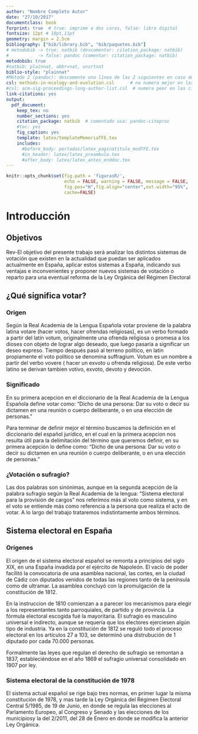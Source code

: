 ```yaml
---
author: "Nombre Completo Autor"
date: "27/10/2017"
documentclass: book
forprint: true  # true: imprime a dos caras, false: libro digital
fontsize: 12pt # 10pt,11pt
geometry: margin = 2.5cm 
bibliography: ["bib/library.bib", "bib/paquetes.bib"]
# metodobib -> true: natbib (descomentar: citation_package: natbib) 
#           -> false: pandoc (comentar: citation_package: natbib)
metodobib: true
#natbib: plainnat, abbrvnat, unsrtnat
biblio-style: "plainnat"
#Método 2 (pandoc): descomente una línea de las 2 siguientes en caso de usarlo
csl: methods-in-ecology-and-evolution.csl      # no numera mejor en las citas
#csl: acm-sig-proceedings-long-author-list.csl  # numera peor en las citas
link-citations: yes
output: 
  pdf_document:
    keep_tex: no
    number_sections: yes
    citation_package: natbib  # comentado usa: pandoc-citeproc
    #toc: yes
    fig_caption: yes
    template: latex/templateMemoriaTFE.tex
    includes:
      #before_body: portadas/latex_paginatitulo_modTFE.tex
      #in_header: latex/latex_preambulo.tex
      #after_body: latex/latex_antes_enddoc.tex
---
```




```r
knitr::opts_chunk$set(fig.path = 'figurasR/',
                      echo = FALSE, warning = FALSE, message = FALSE,
                      fig.pos="H",fig.align="center",out.width="95%",
                      cache=FALSE)
```


<!-- \setcounter{chapter}{2} -->
<!-- \setcounter{chapter}{2} escribir 2 para capítulo 3  -->
<!-- \pagenumbering{arabic} -->

\ifdefined\ifprincipal
\else
\setlength{\parindent}{1em}
\pagestyle{fancy}
\setcounter{tocdepth}{4}
\tableofcontents
<!-- \nocite{*} -->
\fi

\ifdefined\ifdoblecara
\fancyhead{}{}
\fancyhead[LE,RO]{\scriptsize\rightmark}
\fancyfoot[LO,RE]{\scriptsize\slshape \leftmark}
\fancyfoot[C]{}
\fancyfoot[LE,RO]{\footnotesize\thepage}
\else
\fancyhead{}{}
\fancyhead[RO]{\scriptsize\rightmark}
\fancyfoot[LO]{\scriptsize\slshape \leftmark}
\fancyfoot[C]{}
\fancyfoot[RO]{\footnotesize\thepage}
\fi
\renewcommand{\headrulewidth}{0.4pt}
\renewcommand{\footrulewidth}{0.4pt}


# Introducción

## Objetivos

Rev-El objetivo del presente trabajo será analizar los distintos sistemas de votación que existen en la actualidad que puedan ser aplicados actualmente en España, aplicar estos sistemas a España, indicando sus ventajas e inconvenientes y proponer nuevos sistemas de votación o reparto para una eventual reforma de la Ley Orgánica del Régimen Electoral

## ¿Qué significa votar?

### Origen

Según la Real Academia de la Lengua Española votar proviene de la palabra latina votare (hacer votos, hacer ofrendas religiosas), es un verbo formado a partir del latín votum, originalmente una ofrenda religiosa o promesa a los dioses con objeto de lograr algo deseado, que luego pasaría a significar un deseo expreso. Tiempo después pasó al terreno político, en latín propiamente el voto político se denomina suffragium. Votum es un nombre a partir del verbo vovere ( hacer un exvoto u ofrenda religiosa). De este verbo latino se derivan tambien votivo, exvoto, devoto y devoción.

### Significado

En su primera acepcion en el diccionario de la Real Academia de la Lengua Española define votar como: "Dicho de una persona: Dar su voto o decir su dictamen en una reunión o cuerpo deliberante, o en una elección de personas." 

Para terminar de definir mejor el término buscamos la definición en el diccionario del español jurídico, en el cual en la primera acepcion nos resulta útil para la delimitación del término que queremos definir, en su primera acepción lo define como: "Dicho de una persona: Dar su voto o decir su dictamen en una reunión o cuerpo deliberante, o en una elección de personas." 

### ¿Votación o sufragio?

Las dos palabras son sinónimas, aunque en la segunda acepción de la palabra sufragio según la Real Academia de la lengua: "Sistema electoral para la provisión de cargos" nos referimos más al voto como sistema, y en el voto se entiende más como referencia a la persona que realiza el acto de votar.
A lo largo del trabajo trataremos indistintamente ambos términos.


## Sistema electoral en España

### Orígenes 

El origen de el sistema electoral español se remonta a principios del siglo XIX, en una España invadida por el ejército de Napoleón. El vacío de poder facilitó la convocatoria de una asamblea nacional, las cortes, en la ciudad de Cádiz con diputados venidos de todas las regiones tanto de la península como de ultramar. La asamblea concluyó con la promulgación de la constitución de 1812.

En la instruccion de 1810 comienzan a a parecer los mecanismos para elegir a los representantes tanto parroquiales, de partido y de provincia. La fórmula electoral escogida fué la mayoritaria. El sufragio es masculino universal e indirecto, aunque se requería que los electores ejerciesen algún tipo de industria.
Ya en la constitución de 1812 se reguló todo el proceso electoral en los artículos 27 a 103, se determinó una distrubución de 1 diputado por cada 70.000 personas.

Formalmente las leyes que regulan el derecho de sufragio se remontan a 1837, estableciéndose en el año 1869 el sufragio universal consolidado en 1907 por ley.

### Sistema electoral de la constitución de 1978

El sistema actual español se rige bajo tres normas, en primer lugar la misma constitución de 1978, y mas tarde la Ley Orgánica del Régimen Electoral Central 5/1985, de 19 de Junio, en donde se regula las elecciones al Parlamento Europeo, al Congreso y Senado y las elecciones de los municipiosy la del 2/2011, del 28 de Enero en donde se modifica la anterior Ley Orgánica. 



















